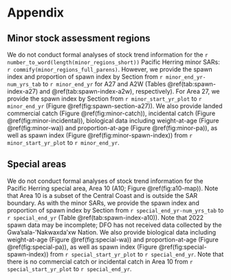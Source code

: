 # Appendix\label{sec:app}

## Minor stock assessment regions\label{sec:app-minor}

We do not conduct formal analyses of stock trend information for the
`r number_to_word(length(minor_regions_short))`
Pacific Herring minor SARs: `r commify(minor_regions_full_parens)`.
However, we provide the spawn index and proportion of spawn index by Section 
from `r minor_end_yr-num_yrs_tab` to `r minor_end_yr` for A27 and A2W
(Tables \@ref(tab:spawn-index-a27) and \@ref(tab:spawn-index-a2w), respectively).
For Area 27, we provide the spawn index by Section
from `r minor_start_yr_plot` to `r minor_end_yr`
(Figure \@ref(fig:spawn-section-a27)).
We also provide
landed commercial catch (Figure \@ref(fig:minor-catch)),
incidental catch (Figure \@ref(fig:minor-incidental)),
biological data including weight-at-age (Figure \@ref(fig:minor-wa)) and
proportion-at-age (Figure \@ref(fig:minor-pa)),
as well as spawn index (Figure \@ref(fig:minor-spawn-index))
from `r minor_start_yr_plot` to `r minor_end_yr`.

## Special areas\label{sec:app-special}

We do not conduct formal analyses of stock trend information for the
Pacific Herring special area, Area 10 (A10; Figure \@ref(fig:a10-map)).
Note that Area 10 is a subset of the Central Coast
and is outside the SAR boundary.
As with the minor SARs,
we provide the spawn index and proportion of spawn index by Section
from `r special_end_yr-num_yrs_tab` to `r special_end_yr`
(Table \@ref(tab:spawn-index-a10)).
Note that 2022 spawn data may be incomplete;
DFO has not received data collected by the Gwa'sala-'Nakwaxda'xw Nation.
We also provide
biological data including weight-at-age (Figure \@ref(fig:special-wa)) and
proportion-at-age (Figure \@ref(fig:special-pa)),
as well as spawn index (Figure \@ref(fig:special-spawn-index))
from `r special_start_yr_plot` to `r special_end_yr`.
Note that there is no commercial catch or incidental catch in Area 10 from 
`r special_start_yr_plot` to `r special_end_yr`.
